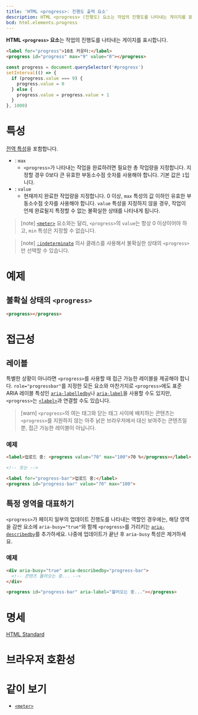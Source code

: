 ```yaml
---
title: 'HTML <progress>: 진행도 출력 요소'
description: HTML <progress> (진행도) 요소는 작업의 진행도를 나타내는 게이지를 표시합니다.
bcd: html.elements.progress
---
```


**HTML `<progress>` 요소**는 작업의 진행도를 나타내는 게이지를 표시합니다.

```html hidden name=demo
<label for="progress">10초 카운터:</label>
<progress id="progress" max="9" value="0"></progress>
```

```js hidden name=demo
const progress = document.querySelector('#progress')
setInterval(() => {
  if (progress.value === 9) {
    progress.value = 0
  } else {
    progress.value = progress.value + 1
  }
}, 1000)
```

<LiveExample height={240} lang="html" name="demo" />

# 특성

[전역 특성](/docs/Web/HTML/Global_attributes)을 포함합니다.

- : `max`
  - `<progress>`가 나타내는 작업을 완료하려면 필요한 총 작업량을 지정합니다. 지정할 경우 0보다 큰 유효한 부동소수점 숫자를 사용해야 합니다. 기본 값은 `1`입니다.
- : `value`
  - 현재까지 완료한 작업량을 지정합니다. 0 이상, `max` 특성의 값 이하인 유효한 부동소수점 숫자를 사용해야 합니다. `value` 특성을 지정하지 않을 경우, 작업이 언제 완료될지 특정할 수 없는 불확실한 상태를 나타내게 됩니다.

> [note] [`<meter>`](./meter) 요소와는 달리, `<progress>`의 `value`는 항상 0 이상이어야 하고, `min` 특성은 지정할 수 없습니다.

> [note] [`:indeterminate`](https://developer.mozilla.org/en-US/docs/Web/CSS/:indeterminate) 의사 클래스를 사용해서 불확실한 상태의 `<progress>`만 선택할 수 있습니다.

# 예제

## 불확실 상태의 `<progress>`

```html hidden name=indeterminate
<progress></progress>
```

<LiveExample height={80} name="indeterminate" />

# 접근성

## 레이블

특별한 상황이 아니라면 `<progress>`를 사용할 때 접근 가능한 레이블을 제공해야 합니다. `role="progressbar"`를 지정한 모든 요소와 마찬가지로 `<progress>`에도 표준 ARIA 레이블 특성인 [`aria-labelledby`](https://developer.mozilla.org/en-US/docs/Web/Accessibility/ARIA/Attributes/aria-labelledby)나 [`aria-label`](https://developer.mozilla.org/en-US/docs/Web/Accessibility/ARIA/Attributes/aria-label)을 사용할 수도 있지만, `<progress>`는 [`<label>`](./label)과 연결할 수도 있습니다.

> [warn] `<progress>`의 여는 태그와 닫는 태그 사이에 배치하는 콘텐츠는 `<progress>`를 지원하지 않는 아주 낡은 브라우저에서 대신 보여주는 콘텐츠일 뿐, 접근 가능한 레이블이 아닙니다.

### 예제

```html
<label>업로드 중: <progress value="70" max="100">70 %</progress></label>

<!-- 또는 -->

<label for="progress-bar">업로드 중:</label>
<progress id="progress-bar" value="70" max="100">
```

## 특정 영역을 대표하기

`<progress>`가 페이지 일부의 업데이트 진행도를 나타내는 역할인 경우에는, 해당 영역을 감싼 요소에 `aria-busy="true"`와 함께 `<progress>`를 가리키는 [`aria-describedby`]()를 추가하세요. 나중에 업데이트가 끝난 후 `aria-busy` 특성은 제거하세요.

### 예제

```html
<div aria-busy="true" aria-describedby="progress-bar">
  <!-- 콘텐츠 불러오는 중... -->
</div>

<progress id="progress-bar" aria-label="불러오는 중..."></progress>
```

# 명세

[HTML Standard](https://html.spec.whatwg.org/multipage/form-elements.html#the-progress-element)

# 브라우저 호환성

<BrowserCompat data={props.bcd} />

# 같이 보기

- [`<meter>`](./meter)
